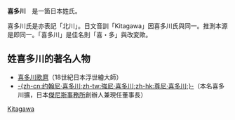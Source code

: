 '''喜多川'''　是一箇日本姓氏。

喜多川氏是亦表記「北川」。日文音訓「Kitagawa」因喜多川氏與同一。推測本源是即同一。「喜多川」是佳名則「喜・多」與改変歟。{{fact|date=2022-04-19}}

== 姓喜多川的著名人物 ==
*[[喜多川歌麿|喜多川歌麿]]（18世紀日本浮世繪大師）
*[[強尼·喜多川|-{zh-cn:约翰尼·喜多川;zh-tw:強尼·喜多川;zh-hk:尊尼·喜多川;}-]]（本名喜多川擴，日本[[傑尼斯事務所|傑尼斯事務所]]創辦人兼現任董事長）

[[category:日本姓氏|Kitagawa]]